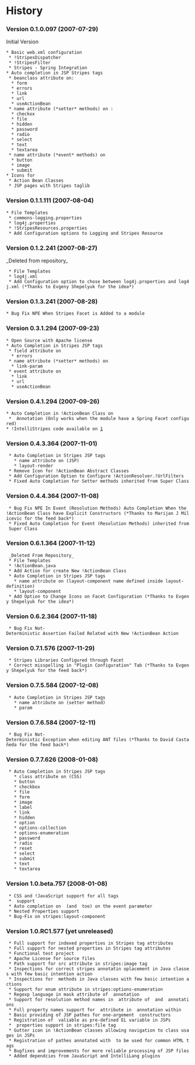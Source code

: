 =History=


===Version 0.1.0.097 (2007-07-29)===

Initial Version
 * Basic web.xml configuration
  * !StripesDispatcher
  * !StripesFilter
  * Stripes - Spring Integration
 * Auto completion in JSP Stripes tags
  * beanclass attribute on:
   * form
   * errors
   * link
   * url
   * useActionBean
  * name attribute (*setter* methods) on :
   * checkox
   * file
   * hidden
   * password
   * radio
   * select
   * text
   * textarea
  * name attribute (*event* methods) on
   * button
   * image
   * submit
 * Icons for
  * Action Bean Classes
  * JSP pages with Stripes taglib

===Version 0.1.1.111 (2007-08-04)===

 * File Templates
  * commons-logging.properties
  * log4j.properties
  * !StripesResources.properties
  * Add Configuration options to Logging and Stripes Resource

===Version 0.1.2.241 (2007-08-27)===

_Deleted from repository_
  * File Templates
  * log4j.xml
  * Add Configuration option to chose between log4j.properties and log4j.xml (*Thanks to Evgeny Shepelyuk for the idea*)

===Version 0.1.3.241 (2007-08-28)===

 * Bug Fix NPE When Stripes Facet is Added to a module

===Version 0.3.1.294 (2007-09-23)===

 * Open Source with Apache license
 * Auto Completion in Stripes JSP tags
  * field attribute on
   * errors
  * name attribute (*setter* methods) on
   * link-param
  * event attribute on
   * link
   * url
   * useActionBean

===Version 0.4.1.294 (2007-09-26)===

 * Auto Completion in !ActionBean Class on
  * {{{@SpringBean}}} Annotation (Only works when the module have a Spring Facet configured)
 * !IntelliStripes code available on [http://intellistripes.googlecode.com]

===Version 0.4.3.364 (2007-11-01)===
  * Auto Completion in Stripes JSP tags 
    * name attribute on (JSP) 
    * layout-render
  * Remove Icon for !ActionBean Abstract Classes
  * Add Configuration Option to Configure !ActionResolver.!UrlFilters
  * Fixed Auto Completion for Setter methods inherited from Super Class

===Version 0.4.4.364 (2007-11-08)===
  * Bug Fix NPE In Event (Resolution Methods) Auto Completion When the !ActionBean Class have Explicit Constructors (*Thanks to Marijan J Milicevic for the feed back*)
  * Fixed Auto Completion for Event (Resolution Methods) inherited from Super Class

===Version 0.6.1.364 (2007-11-12)===
  _Deleted From Repository_
  * File Templates 
  * !ActionBean.java
  * Add Action for create New !ActionBean Class
  * Auto Completion in Stripes JSP tags 
    * name attribute on (layout-component name defined inside layout-definition) 
    * layout-component
  * Add Option to Change Icons on Facet Configuration (*Thanks to Evgeny Shepelyuk for the idea*)

===Version 0.6.2.364 (2007-11-18)===
  * Bug Fix Not-Deterministic Assertion Failed Related with New !ActionBean Action

===Version 0.7.1.576 (2007-11-29)===
  * Stripes Libraries Configured through Facet
  * Correct misspelling in "Plugin Configuration" Tab (*Thanks to Evgeny Shepelyuk for the feed back*)

===Version 0.7.5.584 (2007-12-08)===
  * Auto Completion in Stripes JSP tags 
    * name attribute on (setter method) 
    * param

===Version 0.7.6.584 (2007-12-11)===
  * Bug Fix Not-Deterministic Exception when editing ANT files (*Thanks to David Castañeda for the feed back*)

===Version 0.7.7.626 (2008-01-08)===
  * Auto Completion in Stripes JSP tags 
    * class attribute on (CSS) 
    * button
    * checkbox
    * file
    * form
    * image
    * label
    * link
    * hidden
    * option
    * options-collection
    * options-enumeration
    * password
    * radio
    * reset
    * select
    * submit
    * text
    * textarea

===Version 1.0.beta.757 (2008-01-08)===
  * CSS and !JavaScript support for all tags
  * {{{@HandlesEvent}}} support
  * Auto completion on {{{new ForwardResolution(FooActionBean.class,"event")}}} (and {{{RedirectResolution}}} too) on the event parameter
  * Nested Properties support
  * Bug-Fix on stripes:layout-component

===Version 1.0.RC1.577 (yet unreleased)===
  * Full support for indexed properties in Stripes tag attributes
  * Full support for nested properties in Stripes tag attributes
  * Functional test project
  * Apache License for source files
  * Path support for src attribute in stripes:image tag
  * Inspections for correct stripes annotatin oplacement in Java classes with few basic intention action
  * Inspections for {{{Resolution}}} methods in Java classes with few basic intention actions
  * Support for enum attribute in stripes:options-enumeration 
  * Regexp language in mask attribute of {{{@Validate}}} annotation
  * Support for resolution method names in {{{on}}} attribute of {{{@ValidationMethod}}} and {{{@Validate}}} annotations
  * Full property names support for {{{field}}} attribute in {{{@Validate}}} annotation within {{{@ValidateNestedProperties}}}
  * Basic providing of JSP pathes for one-argement {{{Resolution}}} constructors
  * Registration of {{{actionBean}}} valiable as pre-defined EL variable in JSPs
  * {{{FileBean}}} properties support in stripes:file tag
  * Gutter icon in !ActionBean classes allowing navigation to class usages in JSPs
  * Registration of pathes annotated with {{{@UrlBinding}}} to be used for common HTML tags
  * Bugfixes and improvements for more reliable processing of JSP files
  * Added dependcies from JavaScript and IntelliLang plugins
